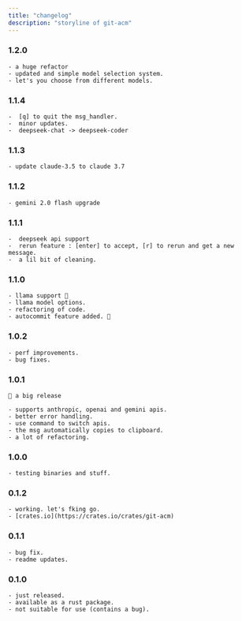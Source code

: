 ```yaml
---
title: "changelog"
description: "storyline of git-acm"
---
```


### 1.2.0

    - a huge refactor
    - updated and simple model selection system.
    - let's you choose from different models.

### 1.1.4

    -  [q] to quit the msg_handler.
    -  minor updates.
    -  deepseek-chat -> deepseek-coder

### 1.1.3

    - update claude-3.5 to claude 3.7

### 1.1.2

    - gemini 2.0 flash upgrade

### 1.1.1

    -  deepseek api support
    -  rerun feature : [enter] to accept, [r] to rerun and get a new message.
    -  a lil bit of cleaning.

### 1.1.0

    - llama support 🎉
    - llama model options.
    - refactoring of code.
    - autocommit feature added. 🎉

### 1.0.2

    - perf improvements.
    - bug fixes.

### 1.0.1

    📍 a big release

    - supports anthropic, openai and gemini apis.
    - better error handling.
    - use command to switch apis.
    - the msg automatically copies to clipboard.
    - a lot of refactoring.

### 1.0.0

    - testing binaries and stuff.

### 0.1.2

    - working. let's fking go.
    - [crates.io](https://crates.io/crates/git-acm)

### 0.1.1

    - bug fix.
    - readme updates.

### 0.1.0

    - just released.
    - available as a rust package.
    - not suitable for use (contains a bug).
